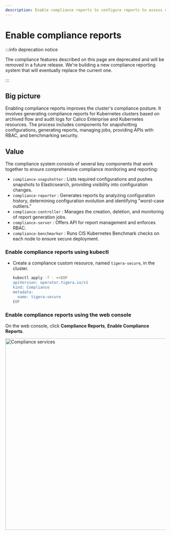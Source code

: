 ```yaml
---
description: Enable compliance reports to configure reports to assess compliance for all assets in a Kubernetes cluster.
---
```


# Enable compliance reports

:::info deprecation notice

The compliance features described on this page are deprecated and will be removed in a future release.
We're building a new compliance reporting system that will eventually replace the current one.

:::

## Big picture

Enabling compliance reports improves the cluster's compliance posture. It involves generating compliance reports for Kubernetes clusters based on archived flow and audit logs for Calico Enterprise and Kubernetes resources. The process includes components for snapshotting configurations, generating reports, managing jobs, providing APIs with RBAC, and benchmarking security.

## Value

The compliance system consists of several key components that work together to ensure comprehensive compliance monitoring and reporting:

 - `compliance-snapshotter` : Lists required configurations and pushes snapshots to Elasticsearch, providing visibility into configuration changes.
 - `compliance-reporter` : Generates reports by analyzing configuration history, determining configuration evolution and identifying "worst-case outliers."
 - `compliance-controller` : Manages the creation, deletion, and monitoring of report generation jobs.
 - `compliance-server` : Offers API for report management and enforces RBAC.
 - `compliance-benchmarker` : Runs CIS Kubernetes Benchmark checks on each node to ensure secure deployment.

### Enable compliance reports using kubectl

* Create a compliance custom resource, named `tigera-secure`, in the cluster.

  ```bash
  kubectl apply -f - <<EOF
  apiVersion: operator.tigera.io/v1
  kind: Compliance
  metadata:
    name: tigera-secure
  EOF
  ```

### Enable compliance reports using the web console

On the web console, click **Compliance Reports**, **Enable Compliance Reports**.

<img src="/img/calico-enterprise/enable-compliance.png" alt="Compliance services" width="600"/>